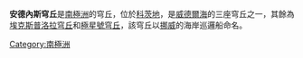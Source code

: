 {{Coord|72|26|S|22|50|W|display=title}}

'''安德內斯穹丘'''是[[南極洲|南極洲]]的穹丘，位於[[科茨地|科茨地]]，是[[威德爾海|威德爾海]]的三座穹丘之一，其餘為[[埃克斯普洛拉穹丘|埃克斯普洛拉穹丘]]和[[極星號穹丘|極星號穹丘]]，該穹丘以[[挪威|挪威]]的海岸巡邏船命名。

{{DEFAULTSORT:Andenes Knoll}}
[[Category:南極洲|Category:南極洲]]


{{CoatsLand-geo-stub}}